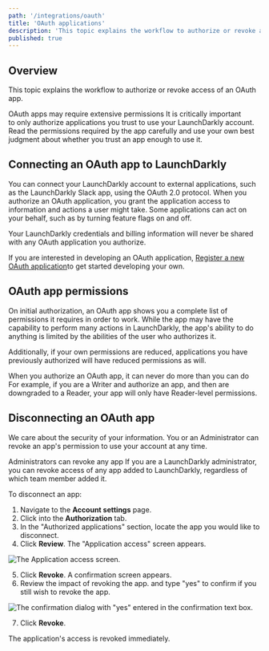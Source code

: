 ```yaml
---
path: '/integrations/oauth'
title: 'OAuth applications'
description: 'This topic explains the workflow to authorize or revoke access of an OAuth app. You can connect your LaunchDarkly account to external applications using the OAuth 2.0 protocol. Some applications can act on your behalf, such as by turning feature flags on and off.'
published: true
---
```


## Overview

This topic explains the workflow to authorize or revoke access of an OAuth app.

<Callout intent="alert">
  <CalloutTitle>OAuth apps may require extensive permissions</CalloutTitle>
  <CalloutDescription>
    It is critically important to only authorize applications you trust to use your LaunchDarkly account. Read the
    permissions required by the app carefully and use your own best judgment about whether you trust an app enough to
    use it.
  </CalloutDescription>
</Callout> 

## Connecting an OAuth app to LaunchDarkly

You can connect your LaunchDarkly account to external applications, such as the LaunchDarkly Slack app, using the OAuth 2.0 protocol. When you authorize an OAuth application, you grant the application access to information and actions a user might take. Some applications can act on your behalf, such as by turning feature flags on and off.

Your LaunchDarkly credentials and billing information will never be shared with any OAuth application you authorize.

If you are interested in developing an OAuth application,
[Register a new OAuth application](https://support.launchdarkly.com/hc/en-us/requests/new)to get started developing
your own.

## OAuth app permissions

On initial authorization, an OAuth app shows you a complete list of permissions it requires in order to work. While the app may have the capability to perform many actions in LaunchDarkly, the app's ability to do anything is limited by the abilities of the user who authorizes it.

Additionally, if your own permissions are reduced, applications you have previously authorized will have reduced permissions as will.

<Callout intent="info">
  <CalloutTitle>When you authorize an OAuth app, it can never do more than you can do</CalloutTitle>
  <CalloutDescription>
    For example, if you are a Writer and authorize an app, and then are downgraded to a Reader, your app will only have
    Reader-level permissions.
  </CalloutDescription>
</Callout> 

## Disconnecting an OAuth app

We care about the security of your information. You or an Administrator can revoke an app's permission to use your account at any time.

<Callout intent="info">
  <CalloutTitle>Administrators can revoke any app</CalloutTitle>
  <CalloutDescription>
    If you are a LaunchDarkly administrator, you can revoke access of any app added to LaunchDarkly, regardless of which
    team member added it.
  </CalloutDescription>
</Callout>

To disconnect an app:

1. Navigate to the **Account settings** page.
2. Click into the **Authorization** tab.
3. In the "Authorized applications" section, locate the app you would like to disconnect.
4. Click **Review**. The "Application access" screen appears.

![The Application access screen.](../images/oauth-app-access.png) 


5. Click **Revoke**. A confirmation screen appears.
6. Review the impact of revoking the app. and type "yes" to confirm if you still wish to revoke the app.

![The confirmation dialog with "yes" entered in the confirmation text box.](../images/oauth-app-access-revoke.png) 


7. Click **Revoke**.

The application's access is revoked immediately.
